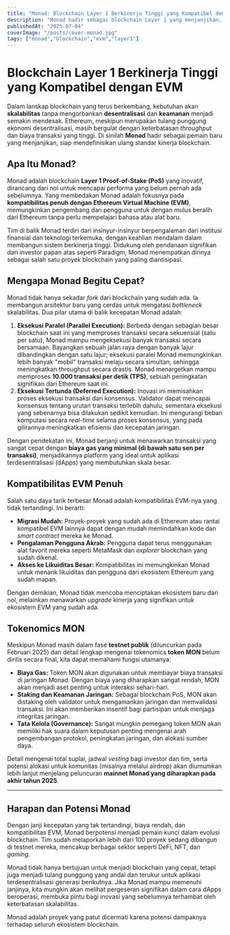 ```yaml
---
title: "Monad: Blockchain Layer 1 Berkinerja Tinggi yang Kompatibel dengan EVM"
description: "Monad hadir sebagai blockchain Layer 1 yang menjanjikan, dirancang dari nol untuk performa tak tertandingi dan kompatibilitas penuh dengan EVM, siap mendefinisikan ulang standar kinerja blockchain."
publishedAt: "2025-07-04"
coverImage: "/posts/cover-monad.jpg"
tags: ["monad","blockchain","evm","layer1"]
---
```


# Blockchain Layer 1 Berkinerja Tinggi yang Kompatibel dengan EVM

Dalam lanskap blockchain yang terus berkembang, kebutuhan akan **skalabilitas** tanpa mengorbankan **desentralisasi** dan **keamanan** menjadi semakin mendesak. Ethereum, meskipun merupakan tulang punggung ekonomi desentralisasi, masih bergulat dengan keterbatasan *throughput* dan biaya transaksi yang tinggi. Di sinilah **Monad** hadir sebagai pemain baru yang menjanjikan, siap mendefinisikan ulang standar kinerja blockchain.


## Apa Itu Monad?

Monad adalah blockchain **Layer 1 Proof-of-Stake (PoS)** yang inovatif, dirancang dari nol untuk mencapai performa yang belum pernah ada sebelumnya. Yang membedakan Monad adalah fokusnya pada **kompatibilitas penuh dengan Ethereum Virtual Machine (EVM)**, memungkinkan pengembang dan pengguna untuk dengan mulus beralih dari Ethereum tanpa perlu mempelajari bahasa atau alat baru.

Tim di balik Monad terdiri dari insinyur-insinyur berpengalaman dari institusi finansial dan teknologi terkemuka, dengan keahlian mendalam dalam membangun sistem berkinerja tinggi. Didukung oleh pendanaan signifikan dari investor papan atas seperti Paradigm, Monad menempatkan dirinya sebagai salah satu proyek blockchain yang paling diantisipasi.


## Mengapa Monad Begitu Cepat?

Monad tidak hanya sekadar *fork* dari blockchain yang sudah ada. Ia membangun arsitektur baru yang cerdas untuk mengatasi *bottleneck* skalabilitas. Dua pilar utama di balik kecepatan Monad adalah:

1.  **Eksekusi Paralel (Parallel Execution):** Berbeda dengan sebagian besar blockchain saat ini yang memproses transaksi secara sekuensial (satu per satu), Monad mampu mengeksekusi banyak transaksi secara bersamaan. Bayangkan sebuah jalan raya dengan banyak lajur dibandingkan dengan satu lajur; eksekusi paralel Monad memungkinkan lebih banyak "mobil" transaksi melaju secara simultan, sehingga meningkatkan throughput secara drastis. Monad menargetkan mampu memproses **10.000 transaksi per detik (TPS)**, sebuah peningkatan signifikan dari Ethereum saat ini.
2.  **Eksekusi Tertunda (Deferred Execution):** Inovasi ini memisahkan proses eksekusi transaksi dari konsensus. Validator dapat mencapai konsensus tentang urutan transaksi terlebih dahulu, sementara eksekusi yang sebenarnya bisa dilakukan sedikit kemudian. Ini mengurangi beban komputasi secara *real-time* selama proses konsensus, yang pada gilirannya meningkatkan efisiensi dan kecepatan jaringan.

Dengan pendekatan ini, Monad berjanji untuk menawarkan transaksi yang sangat cepat dengan **biaya gas yang minimal (di bawah satu sen per transaksi)**, menjadikannya platform yang ideal untuk aplikasi terdesentralisasi (dApps) yang membutuhkan skala besar.


## Kompatibilitas EVM Penuh

Salah satu daya tarik terbesar Monad adalah kompatibilitas EVM-nya yang tidak tertandingi. Ini berarti:

* **Migrasi Mudah:** Proyek-proyek yang sudah ada di Ethereum atau rantai kompatibel EVM lainnya dapat dengan mudah memindahkan kode dan *smart contract* mereka ke Monad.
* **Pengalaman Pengguna Akrab:** Pengguna dapat terus menggunakan alat favorit mereka seperti MetaMask dan *explorer* blockchain yang sudah dikenal.
* **Akses ke Likuiditas Besar:** Kompatibilitas ini memungkinkan Monad untuk menarik likuiditas dan pengguna dari ekosistem Ethereum yang sudah mapan.

Dengan demikian, Monad tidak mencoba menciptakan ekosistem baru dari nol, melainkan menawarkan *upgrade* kinerja yang signifikan untuk ekosistem EVM yang sudah ada.


## Tokenomics MON

Meskipun Monad masih dalam fase **testnet publik** (diluncurkan pada Februari 2025) dan detail lengkap mengenai tokenomics **token MON** belum dirilis secara final, kita dapat memahami fungsi utamanya:

* **Biaya Gas:** Token MON akan digunakan untuk membayar biaya transaksi di jaringan Monad. Dengan biaya yang diharapkan sangat rendah, MON akan menjadi aset penting untuk interaksi sehari-hari.
* **Staking dan Keamanan Jaringan:** Sebagai blockchain PoS, MON akan distaking oleh validator untuk mengamankan jaringan dan memvalidasi transaksi. Ini akan memberikan insentif bagi partisipan untuk menjaga integritas jaringan.
* **Tata Kelola (Governance):** Sangat mungkin pemegang token MON akan memiliki hak suara dalam keputusan penting mengenai arah pengembangan protokol, peningkatan jaringan, dan alokasi sumber daya.

Detail mengenai total suplai, jadwal *vesting* bagi investor dan tim, serta potensi alokasi untuk komunitas (misalnya melalui airdrop) akan diumumkan lebih lanjut menjelang peluncuran **mainnet Monad yang diharapkan pada akhir tahun 2025**.

---

## Harapan dan Potensi Monad

Dengan janji kecepatan yang tak tertandingi, biaya rendah, dan kompatibilitas EVM, Monad berpotensi menjadi pemain kunci dalam evolusi blockchain. Tim sudah melaporkan lebih dari 100 proyek sedang dibangun di testnet mereka, mencakup berbagai sektor seperti DeFi, NFT, dan *gaming*.

Monad tidak hanya bertujuan untuk menjadi blockchain yang cepat, tetapi juga menjadi tulang punggung yang andal dan terukur untuk aplikasi terdesentralisasi generasi berikutnya. Jika Monad mampu memenuhi janjinya, kita mungkin akan melihat pergeseran signifikan dalam cara dApps beroperasi, membuka pintu bagi inovasi yang sebelumnya terhambat oleh keterbatasan skalabilitas.

Monad adalah proyek yang patut dicermati karena potensi dampaknya terhadap seluruh ekosistem blockchain.
